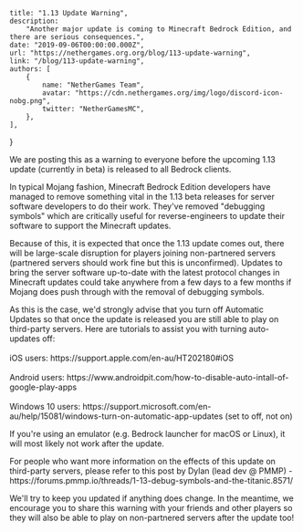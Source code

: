 
	title: "1.13 Update Warning",
	description:
		"Another major update is coming to Minecraft Bedrock Edition, and there are serious consequences.",
	date: "2019-09-06T00:00:00.000Z",
	url: "https://nethergames.org.org/blog/113-update-warning",
	link: "/blog/113-update-warning",
	authors: [
		{
			name: "NetherGames Team",
			avatar: "https://cdn.nethergames.org/img/logo/discord-icon-nobg.png",
			twitter: "NetherGamesMC",
		},
	],
}


<p>
	We are posting this as a warning to everyone before the upcoming 1.13 update
	(currently in beta) is released to all Bedrock clients.
</p>

<p>
	In typical Mojang fashion, Minecraft Bedrock Edition developers have managed
	to remove something vital in the 1.13 beta releases for server software
	developers to do their work. They've removed "debugging symbols" which are
	critically useful for reverse-engineers to update their software to support
	the Minecraft updates.
</p>

<p>
	Because of this, it is expected that once the 1.13 update comes out, there
	will be large-scale disruption for players joining non-partnered servers
	(partnered servers should work fine but this is unconfirmed). Updates to bring
	the server software up-to-date with the latest protocol changes in Minecraft
	updates could take anywhere from a few days to a few months if Mojang does
	push through with the removal of debugging symbols.
</p>

<p>
	As this is the case, we'd strongly advise that you turn off Automatic Updates
	so that once the update is released you are still able to play on third-party
	servers. Here are tutorials to assist you with turning auto-updates off:<br></br>
	iOS users: https://support.apple.com/en-au/HT202180#iOS<br></br>
	Android users:
	https://www.androidpit.com/how-to-disable-auto-intall-of-google-play-apps<br></br>
	Windows 10 users:
	https://support.microsoft.com/en-au/help/15081/windows-turn-on-automatic-app-updates
	(set to off, not on)
</p>

<p>
	If you're using an emulator (e.g. Bedrock launcher for macOS or Linux), it
	will most likely not work after the update.
</p>

<p>
	For people who want more information on the effects of this update on
	third-party servers, please refer to this post by Dylan (lead dev @ PMMP) -
	https://forums.pmmp.io/threads/1-13-debug-symbols-and-the-titanic.8571/
</p>

<p>
	We'll try to keep you updated if anything does change. In the meantime, we
	encourage you to share this warning with your friends and other players so
	they will also be able to play on non-partnered servers after the update too!
</p>

<style jsx>{`
	table {
		margin: 0 auto 30px;
	}
	table td,
	table th {
		padding: 10px 20px;
	}
	table th {
		font-weight: normal;
		font-size: 12px;
		color: #9b9b9b;
		padding-bottom: 0px;
	}
	table td:first-child {
		width: 55%;
	}
	table td {
		font-size: 14px;
		vertical-align: middle;
	}
	table td:last-child {
		color: #067df7;
	}
	table td:not(:first-child) {
		text-align: center;
	}
	table td em {
		font-weight: normal;
		font-size: 10px;
		text-transform: uppercase;
		font-style: normal;
		display: block;
	}
	// CSS only media query for mobile
	@media screen and (max-width: 640px) {
		table td,
		table th {
			padding: 10px 10px;
		}
	}
`}</style>
